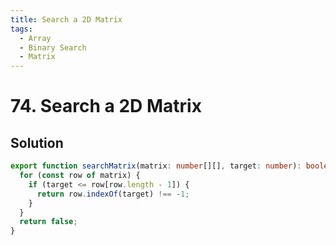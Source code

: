 ```yaml
---
title: Search a 2D Matrix
tags:
  - Array
  - Binary Search
  - Matrix
---
```


# 74. Search a 2D Matrix

<Badges>
  <LevelBadge level="medium" />
  <TopicBadge name="Array" slug="array" />
  <TopicBadge name="Binary Search" slug="binary-search" />
  <TopicBadge name="Matrix" slug="matrix" />
</Badges>

## Solution

```typescript filename="solution.ts" copy
export function searchMatrix(matrix: number[][], target: number): boolean {
  for (const row of matrix) {
    if (target <= row[row.length - 1]) {
      return row.indexOf(target) !== -1;
    }
  }
  return false;
}
```

<ProblemLink
  codingSite="leetcode"
  href="https://leetcode.com/problems/search-a-2d-matrix"
  title="Search a 2D Matrix"
/>
